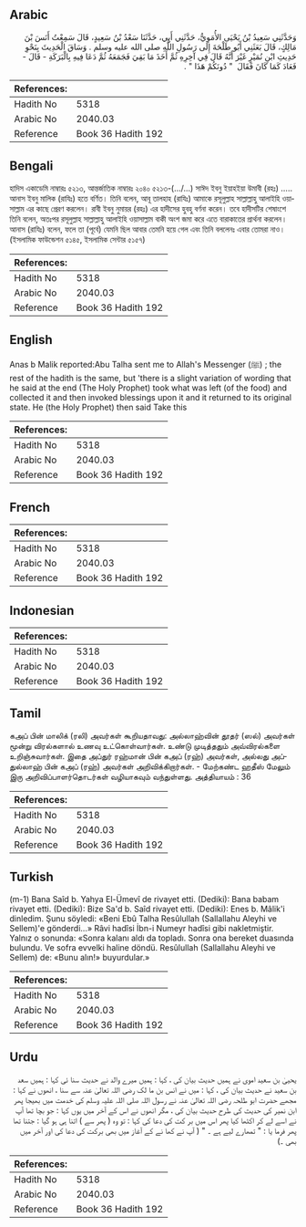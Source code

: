 ## Arabic


<div dir="rtl" lang="ar" style={{fontSize:'larger',backgroundColor:'#f8f9fa',padding:20}}>
وَحَدَّثَنِي سَعِيدُ بْنُ يَحْيَى الأُمَوِيُّ، حَدَّثَنِي أَبِي، حَدَّثَنَا سَعْدُ بْنُ سَعِيدٍ، قَالَ سَمِعْتُ أَنَسَ بْنَ مَالِكٍ، قَالَ بَعَثَنِي أَبُو طَلْحَةَ إِلَى رَسُولِ اللَّهِ صلى الله عليه وسلم ‏.‏ وَسَاقَ الْحَدِيثَ بِنَحْوِ حَدِيثِ ابْنِ نُمَيْرٍ غَيْرَ أَنَّهُ قَالَ فِي آخِرِهِ ثُمَّ أَخَذَ مَا بَقِيَ فَجَمَعَهُ ثُمَّ دَعَا فِيهِ بِالْبَرَكَةِ - قَالَ - فَعَادَ كَمَا كَانَ فَقَالَ ‏ "‏ دُونَكُمْ هَذَا ‏"‏ ‏.‏
</div>
<div style={{backgroundColor:'#f8f9fa',padding:20, marginBottom: 10}}><table> <thead> <tr> <th>References:</th> <th></th> </tr> </thead> <tbody><tr><td>Hadith No</td><td>5318</td></tr><tr><td>Arabic No</td><td>2040.03</td></tr><tr><td>Reference</td><td>Book 36 Hadith 192</td></tr></tbody></table></div>

## Bengali


<div dir="ltr" lang="bn" style={{fontSize:'larger',backgroundColor:'#f8f9fa',padding:20}}>
হাদিস একাডেমি নাম্বারঃ ৫২১৩, আন্তর্জাতিক নাম্বারঃ ২০৪০ ৫২১৩-(.../…) সাঈদ ইবনু ইয়াহইয়া উমাবী (রহঃ) ..... আনাস ইবনু মালিক (রাযিঃ) হতে বর্ণিত। তিনি বলেন, আবূ তালহাহ (রাযিঃ) আমাকে রসূলুল্লাহ সাল্লাল্লাহু আলাইহি ওয়াসাল্লাম এর কাছে প্রেরণ করলেন। রাবী ইবনু নুমায়র (রহঃ) এর হাদীসের হুবহু বর্ণনা করেন। তবে হাদীসটির শেষাংশে তিনি বলেন, অতঃপর রসূলুল্লাহ সাল্লাল্লাহু আলাইহি ওয়াসাল্লাম বাকী অংশ জমা করে এতে বারাকাতের প্রার্থনা করলেন। আনাস (রাযিঃ) বলেন, ফলে তা (পূর্বে) যেমনি ছিল আবার তেমনি হয়ে গেল এবং তিনি বললেনঃ এবার তোমরা নাও। (ইসলামিক ফাউন্ডেশন ৫১৪৫, ইসলামিক সেন্টার ৫১৫৭)
</div>
<div style={{backgroundColor:'#f8f9fa',padding:20, marginBottom: 10}}><table> <thead> <tr> <th>References:</th> <th></th> </tr> </thead> <tbody><tr><td>Hadith No</td><td>5318</td></tr><tr><td>Arabic No</td><td>2040.03</td></tr><tr><td>Reference</td><td>Book 36 Hadith 192</td></tr></tbody></table></div>

## English


<div dir="ltr" lang="en" style={{fontSize:'larger',backgroundColor:'#f8f9fa',padding:20}}>
Anas b Malik reported:Abu Talha sent me to Allah's Messenger (ﷺ) ; the rest of the hadith is the same, but 'there is a slight variation of wording that he said at the end (The Holy Prophet) took what was left (of the food) and collected it and then invoked blessings upon it and it returned to its original state. He (the Holy Prophet) then said Take this
</div>
<div style={{backgroundColor:'#f8f9fa',padding:20, marginBottom: 10}}><table> <thead> <tr> <th>References:</th> <th></th> </tr> </thead> <tbody><tr><td>Hadith No</td><td>5318</td></tr><tr><td>Arabic No</td><td>2040.03</td></tr><tr><td>Reference</td><td>Book 36 Hadith 192</td></tr></tbody></table></div>

## French


<div dir="ltr" lang="fr" style={{fontSize:'larger',backgroundColor:'#f8f9fa',padding:20}}>

</div>
<div style={{backgroundColor:'#f8f9fa',padding:20, marginBottom: 10}}><table> <thead> <tr> <th>References:</th> <th></th> </tr> </thead> <tbody><tr><td>Hadith No</td><td>5318</td></tr><tr><td>Arabic No</td><td>2040.03</td></tr><tr><td>Reference</td><td>Book 36 Hadith 192</td></tr></tbody></table></div>

## Indonesian


<div dir="ltr" lang="id" style={{fontSize:'larger',backgroundColor:'#f8f9fa',padding:20}}>

</div>
<div style={{backgroundColor:'#f8f9fa',padding:20, marginBottom: 10}}><table> <thead> <tr> <th>References:</th> <th></th> </tr> </thead> <tbody><tr><td>Hadith No</td><td>5318</td></tr><tr><td>Arabic No</td><td>2040.03</td></tr><tr><td>Reference</td><td>Book 36 Hadith 192</td></tr></tbody></table></div>

## Tamil


<div dir="ltr" lang="ta" style={{fontSize:'larger',backgroundColor:'#f8f9fa',padding:20}}>
கஅப் பின் மாலிக் (ரலி) அவர்கள் கூறியதாவது: அல்லாஹ்வின் தூதர் (ஸல்) அவர்கள் மூன்று விரல்களால் உணவு உட்கொள்வார்கள். உண்டு முடித்ததும் அவ்விரல்களை உறிஞ்சுவார்கள். இதை அப்துர் ரஹ்மான் பின் கஅப் (ரஹ்) அவர்கள், அல்லது அப்துல்லாஹ் பின் கஅப் (ரஹ்) அவர்கள் அறிவிக்கிறார்கள். - மேற்கண்ட ஹதீஸ் மேலும் இரு அறிவிப்பாளர்தொடர்கள் வழியாகவும் வந்துள்ளது. அத்தியாயம் : 36
</div>
<div style={{backgroundColor:'#f8f9fa',padding:20, marginBottom: 10}}><table> <thead> <tr> <th>References:</th> <th></th> </tr> </thead> <tbody><tr><td>Hadith No</td><td>5318</td></tr><tr><td>Arabic No</td><td>2040.03</td></tr><tr><td>Reference</td><td>Book 36 Hadith 192</td></tr></tbody></table></div>

## Turkish


<div dir="ltr" lang="tr" style={{fontSize:'larger',backgroundColor:'#f8f9fa',padding:20}}>
(m-1) Bana Saîd b. Yahya El-Ümevî de rivayet etti. (Dediki): Bana babam rivayet etti. (Dediki): Bize Sa'd b. Saîd rivayet etti. (Dediki): Enes b. Mâlik'i dinledim. Şunu söyledi: «Beni Ebû Talha Resûlullah (Sallallahu Aleyhi ve Sellem)'e gönderdi...» Râvi hadîsi İbn-i Numeyr hadîsi gibi nakletmiştir. Yalnız o sonunda: «Sonra kalanı aldı da topladı. Sonra ona bereket duasında bulundu. Ve sofra evvelki haline döndü. Resûlullah (Sallallahu Aleyhi ve Sellem) de: «Bunu alın!» buyurdular.»
</div>
<div style={{backgroundColor:'#f8f9fa',padding:20, marginBottom: 10}}><table> <thead> <tr> <th>References:</th> <th></th> </tr> </thead> <tbody><tr><td>Hadith No</td><td>5318</td></tr><tr><td>Arabic No</td><td>2040.03</td></tr><tr><td>Reference</td><td>Book 36 Hadith 192</td></tr></tbody></table></div>

## Urdu


<div dir="rtl" lang="ur" style={{fontSize:'larger',backgroundColor:'#f8f9fa',padding:20}}>
یحییٰ بن سعید اموی نے ہمیں حدیث بیان کی ، کہا : ہمیں میرے والد نے حدیث سنا ئی کہا : ہمیں سعد بن سعید نے حدیث بیان کی ، کہا : میں نے انس بن ما لک رضی اللہ تعالیٰ عنہ سے سنا ، انھوں نے کہا : مجھے حضرت ابو طلحہ رضی اللہ تعالیٰ عنہ نے رسول اللہ صلی اللہ علیہ وسلم کی خدمت میں بھیجا پھر ابن نمیر کی حدیث کی طرح حدیث بیان کی ، مگر انھوں نے اس کے آخر میں یوں کہا : جو بچا تھا آپ نے اسے لے کر اکٹھا کیا پھر اس میں بر کت کی دعا کی کہا : تو وہ ( پھر سے ) اتنا ہی ہو گیا : جتنا تھا پھر فرما یا : " تمھارے لیے ہے ۔ " ( آپ نے کھا نے کے آغاز میں بھی برکت کی دعا کی اور آخر میں بھی ۔)
</div>
<div style={{backgroundColor:'#f8f9fa',padding:20, marginBottom: 10}}><table> <thead> <tr> <th>References:</th> <th></th> </tr> </thead> <tbody><tr><td>Hadith No</td><td>5318</td></tr><tr><td>Arabic No</td><td>2040.03</td></tr><tr><td>Reference</td><td>Book 36 Hadith 192</td></tr></tbody></table></div>